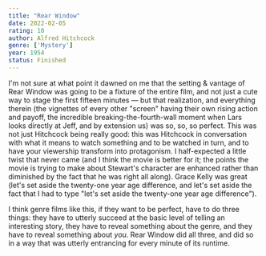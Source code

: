```yaml
---
title: "Rear Window"
date: 2022-02-05
rating: 10
author: Alfred Hitchcock
genre: ['Mystery']
year: 1954
status: Finished
---
```


I'm not sure at what point it dawned on me that the setting & vantage of Rear Window was going to be a fixture of the entire film, and not just a cute way to stage the first fifteen minutes — but that realization, and everything therein (the vignettes of every other "screen" having their own rising action and payoff, the incredible breaking-the-fourth-wall moment when Lars looks directly at Jeff, and by extension us) was so, so, so perfect. This was not just Hitchcock being really good: this was Hitchcock in conversation with what it means to watch something and to be watched in turn, and to have your viewership transform into protagonism. I half-expected a little twist that never came (and I think the movie is better for it; the points the movie is trying to make about Stewart's character are enhanced rather than diminished by the fact that he was right all along). Grace Kelly was great (let's set aside the twenty-one year age difference, and let's set aside the fact that I had to type "let's set aside the twenty-one year age difference"). 

I think genre films like this, if they want to be perfect, have to do three things: they have to utterly succeed at the basic level of telling an interesting story, they have to reveal something about the genre, and they have to reveal something about *you*. Rear Window did all three, and did so in a way that was utterly entrancing for every minute of its runtime.
